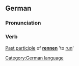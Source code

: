 ==German==
===Pronunciation===
{{IPA|[g&#601;&#712;&#641;ant]}}
===Verb===
[[Past participle]] of '''[[rennen#German|rennen]]''' 'to [[run]]'

[[Category:German language]]